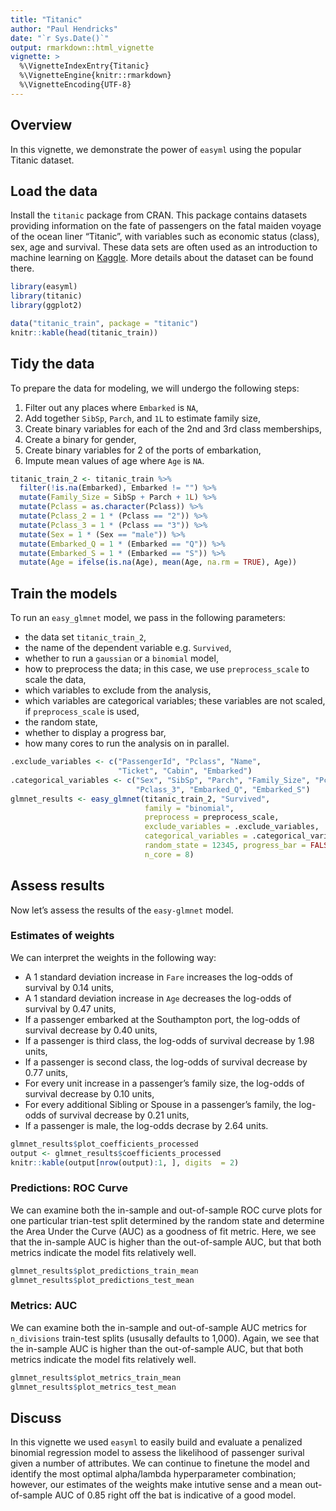 ```yaml
---
title: "Titanic"
author: "Paul Hendricks"
date: "`r Sys.Date()`"
output: rmarkdown::html_vignette
vignette: >
  %\VignetteIndexEntry{Titanic}
  %\VignetteEngine{knitr::rmarkdown}
  %\VignetteEncoding{UTF-8}
---
```


## Overview

In this vignette, we demonstrate the power of `easyml` using the popular Titanic dataset. 

## Load the data

Install the `titanic` package from CRAN. This package contains datasets providing information on the fate of passengers on the fatal maiden voyage of the ocean liner "Titanic", with variables such as economic status (class), sex, age and survival. These data sets are often used as an introduction to machine learning on [Kaggle](https://www.kaggle.com/c/titanic). More details about the dataset can be found there.

```r
library(easyml)
library(titanic)
library(ggplot2)

data("titanic_train", package = "titanic")
knitr::kable(head(titanic_train))
```

## Tidy the data

To prepare the data for modeling, we will undergo the following steps:

1) Filter out any places where `Embarked` is `NA`, 
2) Add together `SibSp`, `Parch`, and `1L` to estimate family size,
3) Create binary variables for each of the 2nd and 3rd class memberships, 
4) Create a binary for gender, 
5) Create binary variables for 2 of the ports of embarkation, 
6) Impute mean values of age where `Age` is `NA`.

```r
titanic_train_2 <- titanic_train %>% 
  filter(!is.na(Embarked), Embarked != "") %>% 
  mutate(Family_Size = SibSp + Parch + 1L) %>% 
  mutate(Pclass = as.character(Pclass)) %>% 
  mutate(Pclass_2 = 1 * (Pclass == "2")) %>% 
  mutate(Pclass_3 = 1 * (Pclass == "3")) %>% 
  mutate(Sex = 1 * (Sex == "male")) %>% 
  mutate(Embarked_Q = 1 * (Embarked == "Q")) %>% 
  mutate(Embarked_S = 1 * (Embarked == "S")) %>% 
  mutate(Age = ifelse(is.na(Age), mean(Age, na.rm = TRUE), Age))
```

## Train the models

To run an `easy_glmnet` model, we pass in the following parameters:

* the data set `titanic_train_2`,
* the name of the dependent variable e.g. `Survived`,
* whether to run a `gaussian` or a `binomial` model, 
* how to preprocess the data; in this case, we use `preprocess_scale` to scale the data, 
* which variables to exclude from the analysis, 
* which variables are categorical variables; these variables are not scaled, if `preprocess_scale` is used, 
* the random state, 
* whether to display a progress bar, 
* how many cores to run the analysis on in parallel.

```r
.exclude_variables <- c("PassengerId", "Pclass", "Name", 
                        "Ticket", "Cabin", "Embarked")
.categorical_variables <- c("Sex", "SibSp", "Parch", "Family_Size", "Pclass_2", 
                            "Pclass_3", "Embarked_Q", "Embarked_S")
glmnet_results <- easy_glmnet(titanic_train_2, "Survived", 
                              family = "binomial", 
                              preprocess = preprocess_scale, 
                              exclude_variables = .exclude_variables, 
                              categorical_variables = .categorical_variables, 
                              random_state = 12345, progress_bar = FALSE, 
                              n_core = 8)
```

## Assess results

Now let's assess the results of the `easy-glmnet` model.

### Estimates of weights

We can interpret the weights in the following way:

* A 1 standard deviation increase in `Fare` increases the log-odds of survival by 0.14 units, 
* A 1 standard deviation increase in `Age` decreases the log-odds of survival by 0.47 units, 
* If a passenger embarked at the Southampton port, the log-odds of survival decrease by 0.40 units, 
* If a passenger is third class, the log-odds of survival decrease by 1.98 units, 
* If a passenger is second class, the log-odds of survival decrease by 0.77 units, 
* For every unit increase in a passenger's family size, the log-odds of survival decrease by 0.10 units, 
* For every additional Sibling or Spouse in a passenger's family, the log-odds of survival decrease by 0.21 units, 
* If a passenger is male, the log-odds decrase by 2.64 units. 

```r
glmnet_results$plot_coefficients_processed
output <- glmnet_results$coefficients_processed
knitr::kable(output[nrow(output):1, ], digits  = 2)
```

### Predictions: ROC Curve

We can examine both the in-sample and out-of-sample ROC curve plots for one particular trian-test split determined by the random state and determine the Area Under the Curve (AUC) as a goodness of fit metric. Here, we see that the in-sample AUC is higher than the out-of-sample AUC, but that both metrics indicate the model fits relatively well.

```r
glmnet_results$plot_predictions_train_mean
glmnet_results$plot_predictions_test_mean
```

### Metrics: AUC

We can examine both the in-sample and out-of-sample AUC metrics for `n_divisions` train-test splits (ususally defaults to 1,000). Again, we see that the in-sample AUC is higher than the out-of-sample AUC, but that both metrics indicate the model fits relatively well.

```r
glmnet_results$plot_metrics_train_mean
glmnet_results$plot_metrics_test_mean
```

## Discuss

In this vignette we used `easyml` to easily build and evaluate a penalized binomial regression model to assess the likelihood of passenger surival given a number of attributes. We can continue to finetune the model and identify the most optimal alpha/lambda hyperparameter combination; however, our estimates of the weights make intutive sense and a mean out-of-sample AUC of 0.85 right off the bat is indicative of a good model. 
